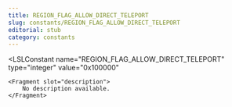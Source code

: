 ```yaml
---
title: REGION_FLAG_ALLOW_DIRECT_TELEPORT
slug: constants/REGION_FLAG_ALLOW_DIRECT_TELEPORT
editorial: stub
category: constants
---
```


<LSLConstant
	name="REGION_FLAG_ALLOW_DIRECT_TELEPORT"
	type="integer"
	value="0x100000"
>
	<Fragment slot="description">
		No description available.
	</Fragment>
</LSLConstant>
